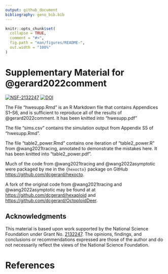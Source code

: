 ```yaml
---
output: github_document
bibliography: geno_bib.bib
---
```


<!-- README.md is generated from README.Rmd. Please edit that file -->

```r
knitr::opts_chunk$set(
  collapse = TRUE,
  comment = "#>",
  fig.path = "man/figures/README-",
  out.width = "100%"
)
```

# Supplementary Material for @gerard2022comment

[![NSF-2132247](https://img.shields.io/badge/NSF-2132247-blue.svg)](https://nsf.gov/awardsearch/showAward?AWD_ID=2132247)
[![DOI](https://zenodo.org/badge/DOI/10.5281/zenodo.7019205.svg)](https://doi.org/10.5281/zenodo.7019205)

The File "hwesupp.Rmd" is an R Markdown file that contains
Appendices S1--S6, and is sufficient to reproduce all of the results
of @gerard2022comment. It has been knitted into "hwesupp.pdf"

The file "sims.csv" contains the simulation output from
Appendix S5 of "hwesupp.Rmd".

The file "table2_power.Rmd" contains one iteration of
"table2_power.R" from @wang2021tracing, annotated to
demonstrate the mistakes here. It has been knitted into
"table2_power.pdf".

Much of the code from @wang2021tracing and
@wang2022asymptotic were packaged by me in the `{hexocto}`
package on GitHub <https://github.com/dcgerard/hexocto>.

A fork of the original code from @wang2021tracing and
@wang2022asymptotic may be found at at
<https://github.com/dcgerard/hexaploid> and
<https://github.com/dcgerard/OctoploidDeer>.

## Acknowledgments

This material is based upon work supported by the National Science Foundation under Grant No. [2132247](https://www.nsf.gov/awardsearch/showAward?AWD_ID=2132247). The opinions, findings, and conclusions or recommendations expressed are those of the author and do not necessarily reflect the views of the National Science Foundation.

# References
